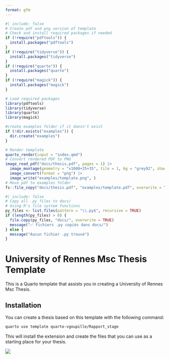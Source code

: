 ```yaml
---
format: gfm
---
```


<!-- README.md is generated from README.qmd. Please edit that file -->

```r
#| include: false
# Create pdf and png version of template
# Check and install required packages if needed
if (!require("pdftools")) {
  install.packages("pdftools")
}
if (!require("tidyverse")) {
  install.packages("tidyverse") 
}
if (!require("quarto")) {
  install.packages("quarto")
}
if (!require("magick")) {
  install.packages("magick")
}

# Load required packages
library(pdftools)
library(tidyverse)
library(quarto)
library(magick)

#create examples folder if it doesn't exist
if (!dir.exists("examples")) {
  dir.create("examples")
}

# Render template
quarto_render(input = "index.qmd")
# Convert rendered PDF to PNG
image_read_pdf("docs/thesis.pdf", pages = 1) |>
  image_montage(geometry = "x1000+25+35", tile = 1, bg = "grey92", shadow = TRUE) |>
  image_convert(format = "png") |>
  image_write("examples/template.png", )
# Move pdf to examples folder
fs::file_copy("docs/thesis.pdf", "examples/template.pdf", overwrite = TRUE)
```

```r
#| include: false
# Copy all .py files to docs/
# Using R's file system functions
py_files <- list.files(pattern = "\\.py$", recursive = TRUE)
if (length(py_files) > 0) {
  file.copy(py_files, "docs/", overwrite = TRUE)
  message("✅ Fichiers .py copiés dans docs/")
} else {
  message("Aucun fichier .py trouvé")
}
```

# University of Rennes Msc Thesis Template

This is a Quarto template that assists you in creating a University of Rennes Msc Thesis. 

## Installation

You can create a thesis based on this template with the following command:

```bash
quarto use template quarto-vgoupille/Rapport_stage
```

This will install the extension and create the files that you can use as a starting place for your thesis.

[![](examples/template.png)](examples/template.pdf)

